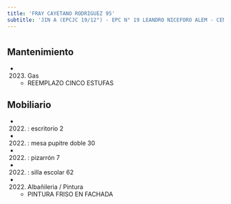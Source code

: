 ```yaml
---
title: 'FRAY CAYETANO RODRIGUEZ 95'
subtitle: 'JIN A (EPCJC 19/12°) - EPC N° 19 LEANDRO NICEFORO ALEM - CENS N° 76'
---
```


#


## Mantenimiento

*  (2023) Gas 
    + REEMPLAZO CINCO ESTUFAS


## Mobiliario

*  (2022) : escritorio 2 

*  (2022) : mesa pupitre doble 30 

*  (2022) : pizarrón 7 

*  (2022) : silla escolar 62 




*  (2022) Albañileria / Pintura 
    + PINTURA FRISO EN FACHADA




